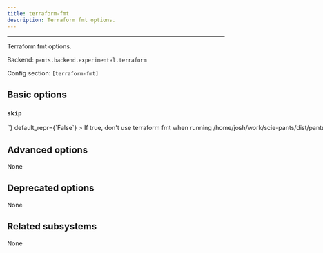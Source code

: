 ```yaml
---
title: terraform-fmt
description: Terraform fmt options.
---
```



---

Terraform fmt options.

Backend: <span className="color--primary">`pants.backend.experimental.terraform`</span>

Config section: <span className="color--primary">`[terraform-fmt]`</span>

<span className={styles.options}>

## Basic options

### `skip`

<Option
  cli_repr={`--[no-]terraform-fmt-skip`}
  env_repr='PANTS_TERRAFORM_FMT_SKIP'
  toml_repr={`[terraform-fmt]
skip = <bool>`}
  default_repr={`False`}
>

If true, don&#x27;t use `terraform fmt` when running `/home/josh/work/scie-pants/dist/pants fmt` and `/home/josh/work/scie-pants/dist/pants lint`.

</Option>

## Advanced options

None

## Deprecated options

None

## Related subsystems

None

</span>
